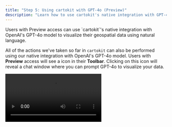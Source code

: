 ```yaml
---
title: "Step 5: Using cartokit with GPT-4o (Preview)"
description: "Learn how to use cartokit's native integration with GPT-4o to quickly visualize your geospatial data using natural language."
---
```




<Topline>
  Users with Preview access can use `cartokit`'s native integration with
  OpenAI's GPT-4o model to visualize their geospatial data using natural
  language.
</Topline>

All of the actions we've taken so far in `cartokit` can also be performed using our native integration with OpenAI's GPT-4o model. Users with **Preview** access will see a <span class="not-content"><ChatIcon /></span> icon in their **Toolbar**. Clicking on this icon will reveal a chat window where you can prompt GPT-4o to visualize your data.

<Video src="/cartokit-llm.mp4" />

Let's try this with our working example. Reload the page to start a new session in `cartokit` and re-add the Unemployment Rate layer, following the steps in [Step 1](/get-started/step-1).

Now, let's pop open the chat window and ask GPT-4o to create a choropleth map of the unemployment rate by county in the United States. We'll use the following prompt to start:

> Create a choropleth map of the unemployment rate by county in the United States.

<Video src="/cartokit-llm-choropleth-transition.mp4" />

Nice! Rather than using `cartokit`'s direct manipulation controls, we were able to use natural language to describe the map we wanted to create!

Of course, this isn't all that interesting—`cartokit` already has one-click support for creating choropleth maps. Let's up the ante a bit by matching the steps, thresholds, color scheme, and fill opacity of our working example in one shot. Try the following prompt:

> Bin the Unemployment Rate data into 9 steps using a manual classifier. Set thresholds at intervals of 1, starting from the dataset minimum. For example, the first break should be 2, the second break should be 3, etc., up to 9. Additionally, increase the fill-opacity to 100%, remove the stroke, and use a blue color scheme.

<Video src="/cartokit-llm-long-prompt.mp4" />

That's more like it! In just a single prompt, we managed to almost entirely replicate our working example. `cartokit`'s GPT-4o integration is capable of applying an arbitrary number of updates depending on your prompt; in this instance, it issued 13 updates to the map to achieve the desired result.

<Aside type="caution">
  Some updates returned by GPT-4o may not match your prompt exactly. It's always
  a good idea to review how your layers changed in the **Properties Panel**
  after running a prompt.
</Aside>
